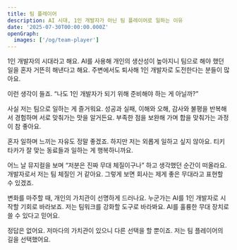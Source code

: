 ```yaml
---
title: 팀 플레이어
description: AI 시대, 1인 개발자가 아닌 팀 플레이어로 일하는 이유
date: '2025-07-30T00:00:00.000Z'
openGraph:
  images: ['/og/team-player']
---
```


1인 개발자의 시대라고 해요. AI를 사용해 개인의 생산성이 높아지니 팀으로 해야 했던 일을 혼자 거뜬히 해낸다고 해요. 주변에서도 퇴사해 1인 개발자로 도전한다는 분들이 많아요. 

이런 생각이 들죠. “나도 1인 개발자가 되기 위해 준비해야 하는 게 아닐까?”

사실 저는 팀으로 일하는 게 즐거워요. 성공과 실패, 이해와 오해, 감사와 불평을 반복해서 경험하며 서로 맞춰가는 맛을 알거든요. 부족한 점을 보완해 가며 합을 맞춰가는 과정이 참 좋아요.

혼자 일하며 느끼는 자유도 정말 좋겠죠. 하지만 저는 외롭게 일하고 싶지 않아요. 티키타카가 잘 맞는 동료들과 일하는 게 행복하니까요.

어느 날 뮤지컬을 보며 “저분은 진짜 무대 체질이구나” 하고 생각했던 순간이 떠올라요. 개발자로서 저는 팀 체질인 거 같아요. 그렇게 보면 회사는 제게 좋은 무대라고 표현할 수 있겠죠.

변화를 마주할 때, 개인의 가치관이 선명하게 드러나요. 누군가는 AI를 1인 개발자로 시작할 기회로 바라보죠. 저는 팀워크를 강화할 도구로 바라봐요. AI를 훌륭한 무대 장치로 쓸 수 있다고 믿어요.

정답은 없어요. 저마다의 가치관이 있으니 다른 선택을 할 뿐이죠. 저는 팀 플레이어의 길을 선택했어요.

